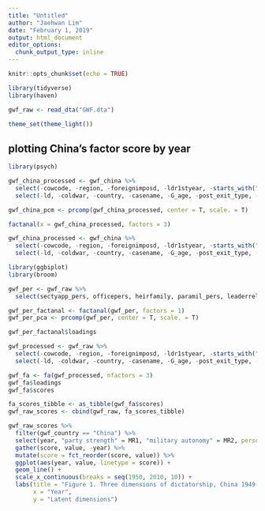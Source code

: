 ```yaml
---
title: "Untitled"
author: "Jaehwan Lim"
date: "February 1, 2019"
output: html_document
editor_options: 
  chunk_output_type: inline
---
```


```r
knitr::opts_chunk$set(echo = TRUE)
```

```r
library(tidyverse)
library(haven)

gwf_raw <- read_dta("GWF.dta")

theme_set(theme_light())
```

## plotting China's factor score by year

```r
library(psych)

gwf_china_processed <- gwf_china %>% 
  select(-cowcode, -region, -foreignimposd, -ldr1styear, -starts_with("gwf_"), -starts_with("period"), seizure_foreign, sectyapp_mil, paramil_noparamil) %>% 
  select(-ld, -coldwar, -country, -casename, -G_age, -post_exit_type, -post_exit_fate, -partyexcom_noexcom, -legnoms_priordict, -legnoms_noleg, -legnoms_nooppose, -electldr_family, -year)

gwf_china_pcm <- prcomp(gwf_china_processed, center = T, scale. = T)

factanal(x = gwf_china_processed, factors = 3)

gwf_china_processed <- gwf_china %>% 
  select(-cowcode, -region, -foreignimposd, -ldr1styear, -starts_with("gwf_"), -starts_with("period"), seizure_foreign, sectyapp_mil, paramil_noparamil) %>% 
  select(-ld, -coldwar, -country, -casename, -G_age, -post_exit_type, -post_exit_fate, -partyexcom_noexcom, -legnoms_priordict, -legnoms_noleg, -legnoms_nooppose, -electldr_family, -year)


```

```r
library(ggbiplot)
library(broom)

gwf_per <- gwf_raw %>% 
  select(sectyapp_pers, officepers, heirfamily, paramil_pers, leaderrelatvs, milmerit_pers, milnotrial, partyexcom_pers, heirclan, partyrbrstmp) 

gwf_per_factanal <- factanal(gwf_per, factors = 1)
gwf_per_pca <- prcomp(gwf_per, center = T, scale. = T)

gwf_per_factanal$loadings


```
```r

gwf_processed <- gwf_raw %>% 
  select(-cowcode, -region, -foreignimposd, -ldr1styear, -starts_with("gwf_"), -starts_with("period"), seizure_foreign, sectyapp_mil, paramil_noparamil, -seizure_foreign, -partyhistory_postseizure, -partymilit2) %>% 
  select(-ld, -coldwar, -country, -casename, -G_age, -post_exit_type, -post_exit_fate, -partyexcom_noexcom, -legnoms_priordict, -legnoms_noleg, -legnoms_nooppose, -electldr_family, -year)

gwf_fa <- fa(gwf_processed, nfactors = 3)
gwf_fa$loadings
gwf_fa$scores

fa_scores_tibble <- as_tibble(gwf_fa$scores)
gwf_raw_scores <- cbind(gwf_raw, fa_scores_tibble)

gwf_raw_scores %>% 
  filter(gwf_country == "China") %>% 
  select(year, "party strength" = MR1, "military autonomy" = MR2, personalism = MR3) %>%
  gather(score, value, -year) %>% 
  mutate(score = fct_reorder(score, value)) %>% 
  ggplot(aes(year, value, linetype = score)) + 
  geom_line() + 
  scale_x_continuous(breaks = seq(1950, 2010, 10)) +
  labs(title = "Figure 1. Three dimensions of dictatorship, China 1949-2010", 
       x = "Year", 
       y = "Latent dimensions")

```

